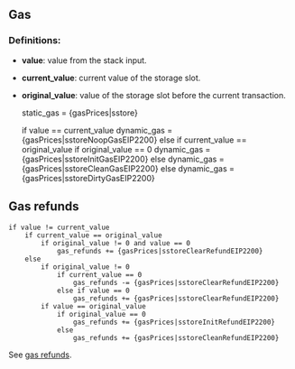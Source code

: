 ## Gas

### Definitions:
- **value**: value from the stack input.
- **current_value**: current value of the storage slot.
- **original_value**: value of the storage slot before the current transaction.


    static_gas = {gasPrices|sstore}

    if value == current_value
        dynamic_gas = {gasPrices|sstoreNoopGasEIP2200}
    else if current_value == original_value
        if original_value == 0
            dynamic_gas = {gasPrices|sstoreInitGasEIP2200}
        else
            dynamic_gas = {gasPrices|sstoreCleanGasEIP2200}
    else
        dynamic_gas = {gasPrices|sstoreDirtyGasEIP2200}

## Gas refunds

    if value != current_value
        if current_value == original_value
            if original_value != 0 and value == 0
                gas_refunds += {gasPrices|sstoreClearRefundEIP2200}
        else
            if original_value != 0
                if current_value == 0
                    gas_refunds -= {gasPrices|sstoreClearRefundEIP2200}
                else if value == 0
                    gas_refunds += {gasPrices|sstoreClearRefundEIP2200}
            if value == original_value
                if original_value == 0
                    gas_refunds += {gasPrices|sstoreInitRefundEIP2200}
                else
                    gas_refunds += {gasPrices|sstoreCleanRefundEIP2200}

See [gas refunds](/about).

